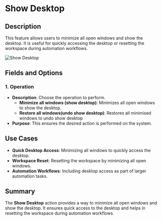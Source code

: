 # Show Desktop  

## Description

This feature allows users to minimize all open windows and show the desktop. It is useful for quickly accessing the desktop or resetting the workspace during automation workflows.  

![Show Desktop](../../assets/workstation/show-desktop.png)  

## Fields and Options  

### 1. **Operation** 

- **Description**: Choose the operation to perform.  
  - **Minimize all windows (show desktop)**: Minimizes all open windows to show the desktop.
  - **Restore all windows(undo show desktop)**:
  Restores all minimised windows to undo show desktop  
- **Purpose**: This ensures the desired action is performed on the system.  

## Use Cases  

- **Quick Desktop Access**: Minimizing all windows to quickly access the desktop.  
- **Workspace Reset**: Resetting the workspace by minimizing all open windows.  
- **Automation Workflows**: Including desktop access as part of larger automation tasks.  

## Summary

The **Show Desktop** action provides a way to minimize all open windows and show the desktop. It ensures quick access to the desktop and helps in resetting the workspace during automation workflows.